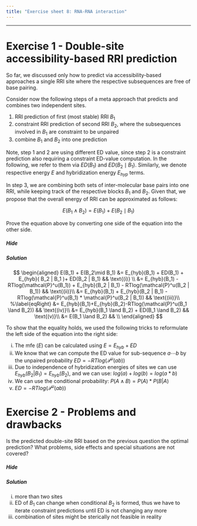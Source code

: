 ```yaml
---
title: "Exercise sheet 8: RNA-RNA interaction"
---
```



---------------------------------

# Exercise 1 - Double-site accessibility-based RRI prediction

<!--- --------------------------------- -->

::: {.question data-latex=""}

So far, we discussed only how to predict via accessibility-based approaches a single RRI site where the respective subsequences are free of base pairing.

Consider now the following steps of a meta approach that predicts and combines two independent sites.

1. RRI prediction of first (most stable) RRI $B_1$
2. constraint RRI prediction of second RRI $B_2$, where the subsequences involved in $B_1$ are constraint to be unpaired
3. combine $B_1$ and $B_2$ into one prediction

Note, step $1$ and $2$ are using different ED value, since step $2$ is a constraint prediction also requiring a constraint ED-value computation.
In the following, we refer to them via $ED(B_1)$ and $ED(B_2 \mid B_1)$. Similarly, we denote respective energy $E$ and hybridization energy $E_{hyp}$ terms.

In step $3$, we are combining both sets of inter-molecular base pairs into one RRI, while keeping track of the respective blocks $B_1$ and $B_2$.
Given that, we propose that the overall energy of RRI can be approximated as follows:

$$
\begin{equation}
E(B_1 \land B_2) = E(B_1) + E(B_2\mid B_1)
\end{equation}
$$

Prove the equation above by converting one side of the equation into the other side.

:::

#### {.tabset}

##### Hide

##### Solution

::: {.answer data-latex=""}

$$
\begin{aligned}
	E(B_1) + E(B_2\mid B_1)
	&= E_{hyb}(B_1) + ED(B_1)
	 + E_{hyb}( B_2 | B_1 )+ ED(B_2 | B_1) && \text{(i)} \\
	&= E_{hyb}(B_1) - RTlog(\mathcal{P}^u(B_1))
	 + E_{hyb}(B_2 | B_1) - RTlog(\mathcal{P}^u(B_2 | B_1))  && \text{(ii)}\\
	&= E_{hyb}(B_1)  + E_{hyb}(B_2 | B_1)
	 - RTlog(\mathcal{P}^u(B_1) * \mathcal{P}^u(B_2 | B_1))  && \text{(iii)}\\
	 %\label{eqRight}
	 &= E_{hyb}(B_1)+E_{hyb}(B_2)-RTlog(\mathcal{P}^u(B_1 \land B_2))  && \text{(iv)}\\
	 &= E_{hyb}(B_1 \land B_2) + ED(B_1 \land B_2)  && \text{(v)}\\
	 &= E(B_1 \land B_2)  && \\
\end{aligned}
$$

To show that the equality holds, we used the following tricks to reformulate the left side of the equation into the right side:

i. The mfe ($E$) can be calculated using $E = E_{hyb} + ED$
ii. We know that we can compute the ED value for sub-sequence $a \cdots b$ by the unpaired probability $ED= -RTlog(\mathcal{P}^u(ab))$
iii. Due to independence of hybridization energies of sites we can use $E_{hyb}(B_2 | B_1)=E_{hyb}(B_2)$, and we can use: $log(a) + log(b) = log(a*b)$
iv. We can use the conditional probability: $P(A \land B) = P(A) * P(B |A)$
v. $ED= -RTlog(\mathcal{P}^u(ab))$

:::

#### {-}

<!--- --------------------------------- -->

# Exercise 2 - Problems and drawbacks

<!--- --------------------------------- -->

::: {.question data-latex=""}

Is the predicted double-site RRI based on the previous question the optimal prediction?
What problems, side effects and special situations are not covered?

:::

#### {.tabset}

##### Hide

##### Solution

::: {.answer data-latex=""}

i. more than two sites
ii. ED of $B_1$ can change when conditional $B_2$ is formed, thus we have to iterate constraint predictions until ED is not changing any more
iii. combination of sites might be sterically not feasible in reality

:::

#### {-}

<!--- --------------------------------- -->